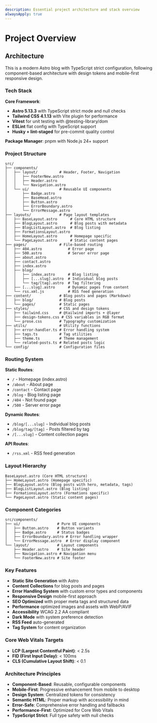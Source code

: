 ```yaml
---
description: Essential project architecture and stack overview
alwaysApply: true
---
```


# Project Overview

## Architecture

This is a modern Astro blog with TypeScript strict configuration, following component-based architecture with design tokens and mobile-first responsive design.

### Tech Stack

**Core Framework**:
- **Astro 5.13.3** with TypeScript strict mode and null checks
- **Tailwind CSS 4.1.13** with Vite plugin for performance
- **Vitest** for unit testing with @testing-library/dom
- **ESLint** flat config with TypeScript support
- **Husky + lint-staged** for pre-commit quality control

**Package Manager**: pnpm with Node.js 24+ support

### Project Structure

```
src/
├── components/
│   ├── layout/          # Header, Footer, Navigation
│   │   ├── FooterNew.astro
│   │   ├── Header.astro
│   │   └── Navigation.astro
│   └── ui/              # Reusable UI components
│       ├── Badge.astro
│       ├── BaseHead.astro
│       ├── Button.astro
│       ├── ErrorBoundary.astro
│       └── ErrorMessage.astro
├── layouts/             # Page layout templates
│   ├── BaseLayout.astro      # Core HTML structure
│   ├── BlogLayout.astro      # Blog posts with metadata
│   ├── BlogListLayout.astro  # Blog listing
│   ├── FormationsLayout.astro
│   ├── HomeLayout.astro      # Homepage specific
│   └── PageLayout.astro      # Static content pages
├── pages/               # File-based routing
│   ├── 404.astro            # Error page
│   ├── 500.astro            # Server error page
│   ├── about.astro
│   ├── contact.astro
│   ├── index.astro
│   ├── blog/
│   │   ├── index.astro      # Blog listing
│   │   ├── [...slug].astro  # Individual blog posts
│   │   └── tag/[tag].astro  # Tag filtering
│   ├── [...slug].astro      # Dynamic pages from content
│   └── rss.xml.js           # RSS feed generation
├── content/             # Blog posts and pages (Markdown)
│   ├── blog/            # Blog posts
│   └── pages/           # Static pages
├── styles/              # CSS and design tokens
│   ├── tailwind.css     # @tailwind imports + @layer
│   ├── design-tokens.css # CSS variables in RGB format
│   └── prose.css        # Typography customization
├── utils/               # Utility functions
│   ├── error-handler.ts # Error handling system
│   ├── tags.ts          # Tag utilities
│   ├── theme.ts         # Theme management
│   └── related-posts.ts # Related posts logic
└── config/              # Configuration files
```

### Routing System

**Static Routes**:
- `/` - Homepage (index.astro)
- `/about` - About page
- `/contact` - Contact page
- `/blog` - Blog listing page
- `/404` - Not found page
- `/500` - Server error page

**Dynamic Routes**:
- `/blog/[...slug]` - Individual blog posts
- `/blog/tag/[tag]` - Posts filtered by tag
- `/[...slug]` - Content collection pages

**API Routes**:
- `/rss.xml` - RSS feed generation

### Layout Hierarchy

```
BaseLayout.astro (Core HTML structure)
├── HomeLayout.astro (Homepage specific)
├── BlogLayout.astro (Blog posts with hero, metadata, tags)
├── BlogListLayout.astro (Blog listing)
├── FormationsLayout.astro (Formations specific)
└── PageLayout.astro (Static content pages)
```

### Component Categories

```
src/components/
├── ui/                 # Pure UI components
│   ├── Button.astro    # Button variants
│   ├── Badge.astro     # Status badges
│   ├── ErrorBoundary.astro # Error handling wrapper
│   └── ErrorMessage.astro  # Error display component
└── layout/             # Layout components
    ├── Header.astro    # Site header
    ├── Navigation.astro # Navigation menu
    └── FooterNew.astro # Site footer
```

### Key Features

- **Static Site Generation** with Astro
- **Content Collections** for blog posts and pages
- **Error Handling System** with custom error types and components
- **Responsive Design** mobile-first approach
- **SEO Optimized** with proper meta tags and structured data
- **Performance** optimized images and assets with WebP/AVIF
- **Accessibility** WCAG 2.2 AA compliant
- **Dark Mode** with system preference detection
- **RSS Feed** auto-generated
- **Tag System** for content organization

### Core Web Vitals Targets

- **LCP (Largest Contentful Paint)**: < 2.5s
- **FID (First Input Delay)**: < 100ms
- **CLS (Cumulative Layout Shift)**: < 0.1

### Architecture Principles

- **Component-Based**: Reusable, configurable components
- **Mobile-First**: Progressive enhancement from mobile to desktop
- **Design System**: Centralized tokens for consistency
- **Semantic HTML**: Proper markup with accessibility in mind
- **Error-Safe**: Comprehensive error handling and fallbacks
- **Performance-First**: Optimized for Core Web Vitals
- **TypeScript Strict**: Full type safety with null checks
